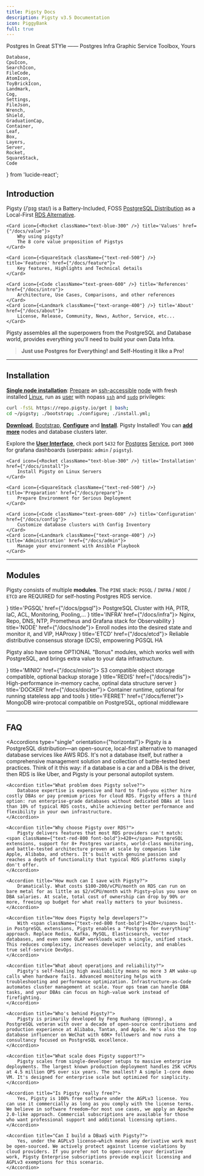 ```yaml
---
title: Pigsty Docs
description: Pigsty v3.5 Documentation
icon: PiggyBank
full: true
---
```



<span className="text-sky-700 font-black">P</span>ostgres <span className="text-blue-400 font-black">I</span>n <span className="text-orange-500 font-black">G</span>reat <span className="text-gray-500 font-black">S</span><span className="text-red-700 font-black">T</span><span className="text-green-600 font-black">Y</span>le ——
<span className="text-sky-700 font-black">P</span>ostgres
<span className="text-blue-400 font-black">I</span>nfra
<span className="text-orange-500 font-black">G</span>raphic
<span className="text-gray-500 font-black">S</span>ervice
<span className="text-red-700 font-black">T</span>oolbox, 
<span className="text-green-600 font-black">Y</span>ours


    Database,
    CpuIcon,
    SearchIcon,
    FileCode,
    AtomIcon,
    ToyBrickIcon,
    Landmark,
    Cog,
    Settings,
    FileJson,
    Wrench,
    Shield,
    GraduationCap,
    Container,
    Leaf,
    Box,
    Layers,
    Server,
    Rocket,
    SquareStack,
    Code
} from 'lucide-react';


## Introduction

<span className="text-black font-black">Pigsty</span> <span className="text-fd-muted-foreground text-sm">(/ˈpɪɡ staɪ/)</span>
is a Battery-Included, FOSS <a href="/docs/feat/distro"><span className="text-sky-700 font-black">PostgreSQL Distribution</span></a>
as a Local-First <a href="/docs/feat/rds"><span className="text-amber-600 font-black">RDS Alternative</span></a>.

<Cards>

    <Card icon={<Rocket className="text-blue-300" />} title='Values' href={"/docs/value"}>
        Why using pigsty?
        The 8 core value proposition of Pigstys
    </Card>

    <Card icon={<SquareStack className={"text-red-500"} />} title='Features' href={"/docs/feature"}>
        Key features, Highlights and Technical details
    </Card>

    <Card icon={<Code className="text-green-600" />} title='References' href={"/docs/intro"}>
        Architecture, Use Cases, Comparisons, and other references
    </Card>
    <Card icon={<Landmark className={"text-orange-400"} />} title='About' href={"/docs/about"}>
        License, Release, Community, News, Author, Service, etc...
    </Card>

</Cards>

Pigsty assembles all the superpowers from the PostgreSQL and Database world, provides everything you'll need to build your own Data Infra.

> **Just use Postgres for Everything! and Self-Hosting it like a Pro!**



--------

## Installation

[**Single node installation**](/docs/install): [Prepare](/docs/prepare) an [ssh-accessible](/docs/prepare/admin#check-accessibility) [node](/docs/prepare/hardware#node) with fresh installed [Linux](/docs/prepare/linux),
run as [user](/docs/prepare/admin#user) with nopass [`ssh`](/docs/prepare/admin#ssh) and [`sudo`](/docs/prepare/admin#sudo-privileges) privileges:

```bash title="install"
curl -fsSL https://repo.pigsty.io/get | bash;
cd ~/pigsty; ./bootstrap; ./configure; ./install.yml;
```

[**Download**](/docs/prepare/software#pigsty), [Bootstrap](/docs/install/offline#bootstrap), [**Configure**](/docs/config/configure) and [**Install**](/docs/install). Pigsty Installed! You can [**add more**](/docs/install/multinode) nodes and database clusters later.

Explore the [**User Interface**](/docs/install/interface), check port `5432` for [Postgres](/docs/pgsql) [Service](/docs/pgsql/service), port `3000` for grafana dashboards (userpass: `admin` / `pigsty`).

<Cards>

    <Card icon={<Rocket className="text-blue-300" />} title='Installation' href={"/docs/install"}>
        Install Pigsty on Linux Servers
    </Card>

    <Card icon={<SquareStack className={"text-red-500"} />} title='Preparation' href={"/docs/prepare"}>
        Prepare Environment for Serious Deployment
    </Card>

    <Card icon={<Code className="text-green-600" />} title='Configuration' href={"/docs/config"}>
        Customize database clusters with Config Inventory
    </Card>
    <Card icon={<Landmark className={"text-orange-400"} />} title='Administration' href={"/docs/admin"}>
        Manage your environment with Ansible Playbook
    </Card>

</Cards>

--------

## Modules

Pigsty consists of multiple **modules**. The `PINE` stack: `PGSQL` / `INFRA` / `NODE` / `ETCD` are <span className="text-sky-700 font-black">REQUIRED</span> for self-hosting Postgres RDS service.

<Cards>
    <Card icon={<Database className="text-sky-600" />} title='PGSQL' href={"/docs/pgsql"}>
        PostgreSQL Cluster with HA, PITR, IaC, ACL, Monitoring, Pooling,…
    </Card>
    <Card icon={<Landmark className="text-green-700" />} title='INFRA' href={"/docs/infra"}>
        Nginx, Repo, DNS, NTP, Prometheus and Grafana stack for Observability
    </Card>
    <Card icon={<CpuIcon className={"text-amber-500"} />} title='NODE' href={"/docs/node"}>
        Enroll nodes into the desired state and monitor it, and VIP, HAProxy
    </Card>
    <Card icon={<Settings className={"text-sky-400"} />} title='ETCD' href={"/docs/etcd"}>
        Reliable distributive consensus storage (DCS), empowering PGSQL HA
    </Card>
</Cards>

Pigsty also have some  <span className="text-emerald-500 font-black">OPTIONAL</span> "Bonus" modules, which works well with PostgreSQL, and brings extra value to your data infrastructure.

<Cards>
    <Card icon={<Box className="text-red-800" />} title='MINIO' href={"/docs/minio"}>
        S3 compatible object storage compatible, optional backup storage
    </Card>
    <Card icon={<Layers className="text-red-400" />} title='REDIS' href={"/docs/redis"}>
        High-performance in-memory cache, optinal data structure server
    </Card>
    <Card icon={<Container className="text-blue-500" />} title='DOCKER' href={"/docs/docker"}>
        Container runtime, optional for running stateless app and tools
    </Card>
    <Card icon={<Leaf className="text-gray-500" />} title='FERRET' href={"/docs/ferret"}>
        MongoDB wire-protocal compatible on PostgreSQL, optional middleware
    </Card>
</Cards>

--------

## FAQ


<Accordions type="single" orientation={"horizontal"}>
    <Accordion title="What is Pigsty?">
        Pigsty is a PostgreSQL distribution—an open-source, local-first alternative to managed database services like AWS RDS. It's not a database itself, but rather a comprehensive management solution and collection of battle-tested best practices. Think of it this way: if a database is a car and a DBA is the driver, then RDS is like Uber, and Pigsty is your personal autopilot system.
    </Accordion>
    
    <Accordion title="What problem does Pigsty solve?">
        Database expertise is expensive and hard to find—you either hire costly DBAs or pay premium prices for cloud RDS. Pigsty offers a third option: run enterprise-grade databases without dedicated DBAs at less than 10% of typical RDS costs, while achieving better performance and flexibility in your own infrastructure.
    </Accordion>
    
    <Accordion title="Why choose Pigsty over RDS?">
        Pigsty delivers features that most RDS providers can't match: <span className={"text-red-800 font-bold"}>420+</span> PostgreSQL extensions, support for 8+ Postgres variants, world-class monitoring, and battle-tested architecture proven at scale by companies like Apple, Alibaba, and others. It's built with genuine passion and reaches a depth of functionality that typical RDS platforms simply don't offer.
    </Accordion>
    
    <Accordion title="How much can I save with Pigsty?">
        Dramatically. What costs $100-200/vCPU/month on RDS can run on bare metal for as little as $2/vCPU/month with Pigsty—plus you save on DBA salaries. At scale, total cost of ownership can drop by 90% or more, freeing up budget for what really matters to your business.
    </Accordion>
    
    <Accordion title="How does Pigsty help developers?">
        With <span className={"text-red-800 font-bold"}>420+</span> built-in PostgreSQL extensions, Pigsty enables a "Postgres for everything" approach. Replace Redis, Kafka, MySQL, Elasticsearch, vector databases, and even some OLAP workloads with a single, unified stack. This reduces complexity, increases developer velocity, and enables true self-service DevOps.
    </Accordion>
    
    <Accordion title="What about operations and reliability?">
        Pigsty's self-healing high availability means no more 3 AM wake-up calls when hardware fails. Advanced monitoring helps with troubleshooting and performance optimization. Infrastructure-as-Code automates cluster management at scale. Your ops team can handle DBA tasks, and your DBAs can focus on high-value work instead of firefighting.
    </Accordion>
    
    <Accordion title="Who's behind Pigsty?">
        Pigsty is primarily developed by Feng Ruohang (@Vonng), a PostgreSQL veteran with over a decade of open-source contributions and production experience at Alibaba, Tantan, and Apple. He's also the top database influencer on WeChat with 60K+ followers and now runs a consultancy focused on PostgreSQL excellence.
    </Accordion>
    
    <Accordion title="What scale does Pigsty support?">
        Pigsty scales from single-developer setups to massive enterprise deployments. The largest known production deployment handles 25K vCPUs at 4.5 million QPS over six years. The smallest? A simple 1-core demo VM. It's designed for enterprise scale but optimized for simplicity.
    </Accordion>
    
    <Accordion title="Is Pigsty really free?">
        Yes, Pigsty is 100% free software under the AGPLv3 license. You can use it commercially as long as you comply with the license terms. We believe in software freedom—for most use cases, we apply an Apache 2.0-like approach. Commercial subscriptions are available for those who want professional support and additional licensing options.
    </Accordion>
    
    <Accordion title="Can I build a DBaaS with Pigsty?">
        Yes, under the AGPLv3 license—which means any derivative work must be open-sourced. We actively protect against license violations by cloud providers. If you prefer not to open-source your derivative work, Pigsty Enterprise subscriptions provide explicit licensing and AGPLv3 exemptions for this scenario.
    </Accordion>
</Accordions>